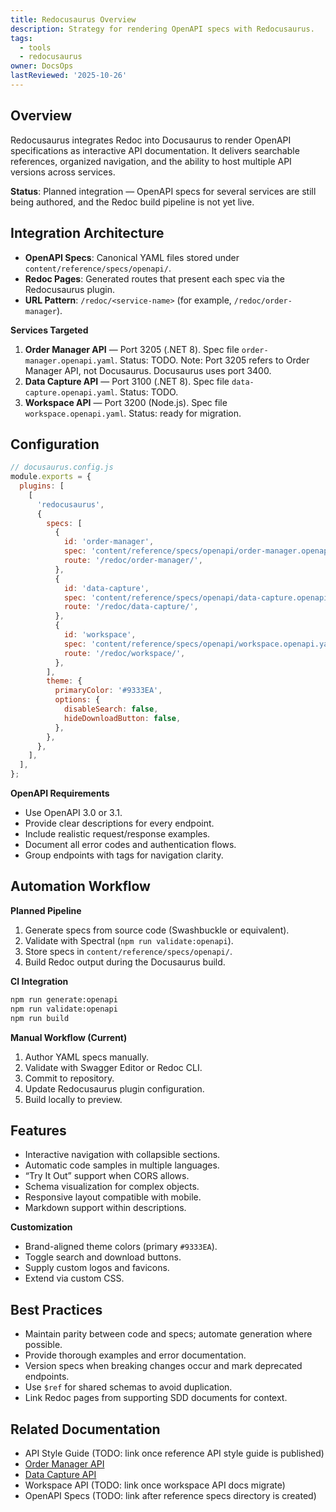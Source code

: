 ```yaml
---
title: Redocusaurus Overview
description: Strategy for rendering OpenAPI specs with Redocusaurus.
tags:
  - tools
  - redocusaurus
owner: DocsOps
lastReviewed: '2025-10-26'
---
```

## Overview

Redocusaurus integrates Redoc into Docusaurus to render OpenAPI specifications as interactive API documentation. It delivers searchable references, organized navigation, and the ability to host multiple API versions across services.

**Status**: Planned integration — OpenAPI specs for several services are still being authored, and the Redoc build pipeline is not yet live.

## Integration Architecture

- **OpenAPI Specs**: Canonical YAML files stored under `content/reference/specs/openapi/`.
- **Redoc Pages**: Generated routes that present each spec via the Redocusaurus plugin.
- **URL Pattern**: `/redoc/<service-name>` (for example, `/redoc/order-manager`).

**Services Targeted**

1. **Order Manager API** — Port 3205 (.NET 8). Spec file `order-manager.openapi.yaml`. Status: TODO.
   Note: Port 3205 refers to Order Manager API, not Docusaurus. Docusaurus uses port 3400.
2. **Data Capture API** — Port 3100 (.NET 8). Spec file `data-capture.openapi.yaml`. Status: TODO.
3. **Workspace API** — Port 3200 (Node.js). Spec file `workspace.openapi.yaml`. Status: ready for migration.

## Configuration

```javascript
// docusaurus.config.js
module.exports = {
  plugins: [
    [
      'redocusaurus',
      {
        specs: [
          {
            id: 'order-manager',
            spec: 'content/reference/specs/openapi/order-manager.openapi.yaml',
            route: '/redoc/order-manager/',
          },
          {
            id: 'data-capture',
            spec: 'content/reference/specs/openapi/data-capture.openapi.yaml',
            route: '/redoc/data-capture/',
          },
          {
            id: 'workspace',
            spec: 'content/reference/specs/openapi/workspace.openapi.yaml',
            route: '/redoc/workspace/',
          },
        ],
        theme: {
          primaryColor: '#9333EA',
          options: {
            disableSearch: false,
            hideDownloadButton: false,
          },
        },
      },
    ],
  ],
};
```

**OpenAPI Requirements**

- Use OpenAPI 3.0 or 3.1.
- Provide clear descriptions for every endpoint.
- Include realistic request/response examples.
- Document all error codes and authentication flows.
- Group endpoints with tags for navigation clarity.

## Automation Workflow

**Planned Pipeline**

1. Generate specs from source code (Swashbuckle or equivalent).
2. Validate with Spectral (`npm run validate:openapi`).
3. Store specs in `content/reference/specs/openapi/`.
4. Build Redoc output during the Docusaurus build.

**CI Integration**

```bash
npm run generate:openapi
npm run validate:openapi
npm run build
```

**Manual Workflow (Current)**

1. Author YAML specs manually.
2. Validate with Swagger Editor or Redoc CLI.
3. Commit to repository.
4. Update Redocusaurus plugin configuration.
5. Build locally to preview.

## Features

- Interactive navigation with collapsible sections.
- Automatic code samples in multiple languages.
- “Try It Out” support when CORS allows.
- Schema visualization for complex objects.
- Responsive layout compatible with mobile.
- Markdown support within descriptions.

**Customization**

- Brand-aligned theme colors (primary `#9333EA`).
- Toggle search and download buttons.
- Supply custom logos and favicons.
- Extend via custom CSS.

## Best Practices

- Maintain parity between code and specs; automate generation where possible.
- Provide thorough examples and error documentation.
- Version specs when breaking changes occur and mark deprecated endpoints.
- Use `$ref` for shared schemas to avoid duplication.
- Link Redoc pages from supporting SDD documents for context.

## Related Documentation

- API Style Guide (TODO: link once reference API style guide is published)
- [Order Manager API](/api/order-manager)
- [Data Capture API](/api/data-capture)
- Workspace API (TODO: link once workspace API docs migrate)
- OpenAPI Specs (TODO: link after reference specs directory is created)
